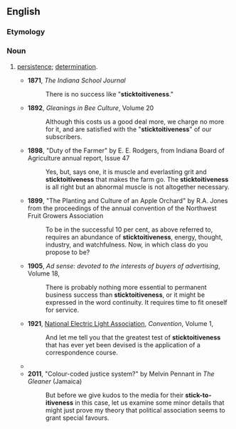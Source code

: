 {{also|stick-to-it-iveness|stick-to-itiveness}}
==English==

===Etymology===
{{suffix|en|sticktoitive|ness}}

===Noun===
{{en-noun|-}}

# {{lb|en|informal}} [[persistence]]; [[determination]].
#* '''1871''', ''The Indiana School Journal''
#*: There is no success like "'''sticktoitiveness'''."
#* '''1892''', ''Gleanings in Bee Culture'', Volume 20
#*: Although this costs us a good deal more, we charge no more for it, and are satisfied with the "'''sticktoitiveness'''" of our subscribers.
#* '''1898''', "Duty of the Farmer" by E. E. Rodgers, from Indiana Board of Agriculture annual report, Issue 47
#*: Yes, but, says one, it is muscle and everlasting grit and '''sticktoitiveness''' that makes the farm go. The '''sticktoitiveness''' is all right but an abnormal muscle is not altogether necessary.
#* '''1899''', "The Planting and Culture of an Apple Orchard" by R.A. Jones from the proceedings of the annual convention of the Northwest Fruit Growers Association
#*: To be in the successful 10 per cent, as above referred to, requires an abundance of '''sticktoitiveness''', energy, thought, industry, and watchfulness. Now, in which class do you propose to be?
#* '''1905''', ''Ad sense: devoted to the interests of buyers of advertising'', Volume 18,
#*: There is probably nothing more essential to permanent business success than '''sticktoitiveness''', or it might be expressed in the word continuity. It requires time to fit oneself for service.
#* '''1921''', [[w:National Electric Light Association|National Electric Light Association]], ''Convention'', Volume 1,
#*: And let me tell you that the greatest test of '''sticktoitiveness''' that has ever yet been devised is the application of a correspondence course.
#* {{quote-book|title=How can I keep from singing: Pete Seeger‎|page=305|author=David King Dunaway|year=1990|passage=Perhaps he oversimplified his life when he wrote: "All you need to be a modern johnny Appleseed is a guitar and some '''sticktoitiveness''',"}}
#* '''2011''', "Colour-coded justice system?" by Melvin Pennant in ''The Gleaner'' (Jamaica)
#*: But before we give kudos to the media for their '''stick-to-itiveness''' in this case, let us examine some minor details that might just prove my theory that political association seems to grant special favours.